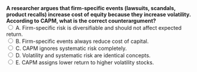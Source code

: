 ::: {.question-block}

<form onsubmit="event.preventDefault(); checkAnswer('module4_mcq_q76')" data-correct-answer="A">
  <strong style="display: block;">A researcher argues that firm-specific events (lawsuits, scandals, product recalls) increase cost of equity because they increase volatility. According to CAPM, what is the correct counterargument?</strong>
<label><input type="radio" name="module4_mcq_q76" value="A"> A. Firm-specific risk is diversifiable and should not affect expected return.</label><br>
<label><input type="radio" name="module4_mcq_q76" value="B"> B. Firm-specific events always reduce cost of capital.</label><br>
<label><input type="radio" name="module4_mcq_q76" value="C"> C. CAPM ignores systematic risk completely.</label><br>
<label><input type="radio" name="module4_mcq_q76" value="D"> D. Volatility and systematic risk are identical concepts.</label><br>
<label><input type="radio" name="module4_mcq_q76" value="E"> E. CAPM assigns lower return to higher volatility stocks.</label><br>
</form>

<div id="feedback-module4_mcq_q76" class="feedback" data-status="" style="display:none;">
✅ Correct: A. Firm-specific shocks raise total volatility but are diversifiable. CAPM only prices systematic risk, so required return is unaffected.
</div>

:::
